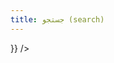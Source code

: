 ```yaml
---
title: جستجو (search)
---
```



<div dir="ltr">
<ApiReferenceReact
  configuration={{
    spec: {
      url: '/jahannama.json',
    },
    hideDarkModeToggle:true,
    hideClientButton:true,
    hiddenClients:true,
    hideModels:true,
    theme:"fastify",
    darkMode:false,
    forceDarkModeState:"light",
    
  }}
/>
</div>